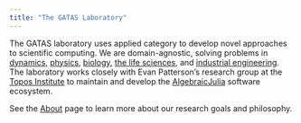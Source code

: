 ```yaml
---
title: "The GATAS Laboratory"
---
```


The GATAS laboratory uses applied category to develop novel approaches to scientific
computing. We are domain-agnostic, solving problems in
[dynamics](https://arxiv.org/abs/2105.12282),
[physics](https://github.com/AlgebraicJulia/Decapodes.jl),
[biology](https://royalsocietypublishing.org/doi/abs/10.1098/rsta.2021.0309),
[the life sciences](https://arxiv.org/abs/2301.01445),
and [industrial engineering](https://arxiv.org/abs/2305.03820). The laboratory works closely
with Evan Patterson's research group at the [Topos Institute](https://topos.institute) to
maintain and develop the [AlgebraicJulia](https://www.algebraicjulia.org/) software ecosystem.

See the [About](about.qmd) page to learn more about our research goals and philosophy.
